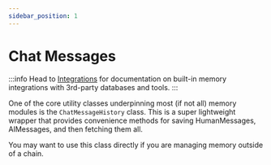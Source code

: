 ```yaml
---
sidebar_position: 1
---
```

# Chat Messages

:::info
Head to [Integrations](/docs/integrations/memory/) for documentation on built-in memory integrations with 3rd-party databases and tools.
:::

One of the core utility classes underpinning most (if not all) memory modules is the `ChatMessageHistory` class.
This is a super lightweight wrapper that provides convenience methods for saving HumanMessages, AIMessages, and then fetching them all.

You may want to use this class directly if you are managing memory outside of a chain.


<GetStarted/>
